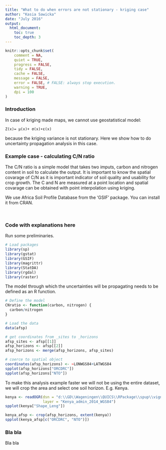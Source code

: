 ```yaml
---
title: "What to do when errors are not stationary - kriging case"
author: "Kasia Sawicka"
date: "July 2016"
output:
  html_document:
    toc: true
    toc_depth: 3
---
```




```r
knitr::opts_chunk$set(
    comment = NA,
    quiet = TRUE,
    progress = FALSE,
    tidy = FALSE,
    cache = FALSE,
    message = FALSE,
    error = FALSE, # FALSE: always stop execution.
    warning = TRUE,
    dpi = 100
)
```


### Introduction

In case of kriging made maps, we cannot use  geostatistical model:

	Z(x)= μ(x)+ σ(x)∙ε(x)

because the kriging variance is not stationary. Here we show how to do uncertainty propagation analysis in this case.


### Example case - calculating C/N ratio

The C/N ratio is a simple model that takes two imputs, carbon and nitrogen content in soil to calculate the output. It is important to know the spatial covarage of C/N as it is important indicator of soil quality and usability for crop growth. The C and N are measured at a point location and spatial covarage can be obtained with point interpolation using kriging.

We use Africa Soil Profile Database from the 'GSIF' package. You can install it from CRAN.

<br>

### Code with explanations here

Run some preliminaries.

```r

# Load packages
library(sp)
library(gstat)
library(GSIF)
library(magrittr)
library(StatDA)
library(rgdal)
library(raster)

```

The model through which the uncertainties will be propagating needs to be defined as an R function.

```r

# Define the model
CNratio <- function(carbon, nitrogen) {
  carbon/nitrogen
}

# Load the data
data(afsp)

# get coordinates from _sites to _horizons
afsp_sites <- afsp[[1]]
afsp_horizons <- afsp[[2]]
afsp_horizons <- merge(afsp_horizons, afsp_sites)

# coerce to spatial object
coordinates(afsp_horizons) <- ~LONWGS84+LATWGS84
spplot(afsp_horizons["ORCDRC"])
spplot(afsp_horizons["NTO"])

```

To make this analysis example faster we will not be using the entire dataset, we will crop the area and select one soil horizon. E.g. Kenya.

```r

kenya <- readOGR(dsn = "d:\\GD\\Wageningen\\QUICS\\RPackage\\spup\\vignettes\\C_N",
                 layer = "Kenya_admin_2014_WGS84")
spplot(kenya["Shape_Leng"])

kenya_afsp <- crop(afsp_horizons, extent(kenya))
spplot(kenya_afsp[c("ORCDRC", "NTO")])


```









### Bla bla

Bla bla

<br>
